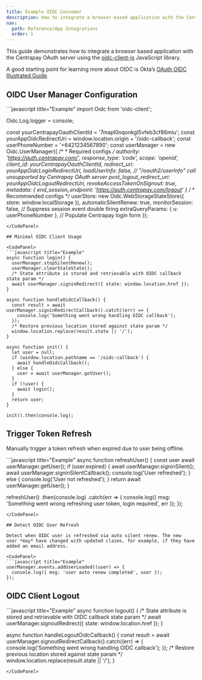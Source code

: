 ```yaml
---
title: Example OIDC Consumer
description: How to integrate a browser-based application with the Centrapay OAuth server using an OIDC flow.oidc-client-js) JavaScript library.
nav:
  path: Reference/App Integrations
  order: 1
---
```


This guide demonstrates how to integrate a browser based application with the Centrapay OAuth server using the [oidc-client-js](https://github.com/IdentityModel/oidc-client-js) JavaScript library.

A good starting point for learning more about OIDC is Okta’s [OAuth OIDC Illustrated Guide](https://developer.okta.com/blog/2019/10/21/illustrated-guide-to-oauth-and-oidc).

## OIDC User Manager Configuration

<CodePanel>
  ```javascript title="Example"
  import Oidc from 'oidc-client';

  Oidc.Log.logger = console;

  const yourCentrapayOauthClientId = '7mapl0nqonkgl5vfeb3cf86miu';
  const yourAppOidcRedirectUri = window.location.origin + '/oidc-callback';
  const userPhoneNumber = '+6421234567890';
  const userManager = new Oidc.UserManager({
    /*
    * Required configs
    */
    authority: 'https://auth.centrapay.com/',
    response_type: 'code',
    scope: 'openid',
    client_id: yourCentrapayOauthClientId,
    redirect_uri: yourAppOidcLoginRedirectUri,
    loadUserInfo: false, // "/oauth2/userInfo" call unsupported by Centrapay OAuth server
    post_logout_redirect_uri: yourAppOidcLogoutRedirectUri,
    revokeAccessTokenOnSignout: true,
    metadata: {
      end_session_endpoint: 'https://auth.centrapay.com/logout'
    }
    /*
    * Recommended configs
    */
    userStore: new Oidc.WebStorageStateStore({ store: window.localStorage }),
    automaticSilentRenew: true,
    monitorSession: false, // Suppress session event double firing
    extraQueryParams: { u: userPhoneNumber }, // Populate Centrapay login form
  });
  ```
</CodePanel>

## Minimal OIDC Client Usage

<CodePanel>
  ```javascript title="Example"
  async function login() {
    userManager.stopSilentRenew();
    userManager.clearStaleState();
    /* State attribute is stored and retrievable with OIDC callback state param */
    await userManager.signinRedirect({ state: window.location.href });
  }

  async function handleOidcCallback() {
    const result = await userManager.signinRedirectCallback().catch((err) => {
      console.log('Something went wrong handling OIDC callback');
    });
    /* Restore previous location stored against state param */
    window.location.replace(result.state || '/');
  }

  async function init() {
    let user = null;
    if (window.location.pathname == '/oidc-callback') {
      await handleOidcCallback();
    } else {
      user = await userManager.getUser();
    }
    if (!user) {
      await login();
    }
    return user;
  }

  init().then(console.log);
  ```
</CodePanel>

## Trigger Token Refresh

Manually trigger a token refresh when expired due to user being offline.

<CodePanel>
  ```javascript title="Example"
  async function refreshUser() {
    const user await userManager.getUser();
    if (user.expired) {
      await userManager.signinSilent();
      await userManager.signinSilentCallback();
      console.log('User refreshed');
    } else {
      console.log('User not refreshed');
    }
    return await userManager.getUser();
  }

  refreshUser()
    .then(console.log)
    .catch(err => {
      console.log({ msg: 'Something went wrong refreshing user token, login required', err });
    });
  ```
</CodePanel>

## Detect OIDC User Refresh

Detect when OIDC user is refreshed via auto silent renew. The new user *may* have changed with updated claims, for example, if they have added an email address.

<CodePanel>
  ```javascript title="Example"
  userManager.events.addUserLoaded((user) => {
    console.log({ msg: 'user auto renew completed', user });
  });
  ```
</CodePanel>

## OIDC Client Logout

<CodePanel>
```javascript title="Example"
  async function logout() {
    /* State attribute is stored and retrievable with OIDC callback state param */
    await userManager.signoutRedirect({ state: window.location.href });
  }

  async function handleLogoutOidcCallback() {
    const result = await userManager.signoutRedirectCallback().catch((err) => {
      console.log('Something went wrong handling OIDC callback');
    });
    /* Restore previous location stored against state param */
    window.location.replace(result.state || '/');
  }
  ```
</CodePanel>
